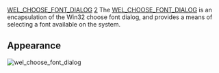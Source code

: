 [[Property:title|WEL_CHOOSE_FONT_DIALOG]]
[[Property:weight|2]]
The [[ref:libraries/wel/reference/wel_choose_font_dialog_chart|WEL_CHOOSE_FONT_DIALOG]]  is an encapsulation of the Win32 choose font dialog, and provides a means of selecting a font available on the system. 

==Appearance==
 [[Image:wel-choose-font-dialog|wel_choose_font_dialog]]  <br/>
<br/>

{{seealso| '''See also''' <br/>
[[Standard Dialogs|Standard dialogs]]  }}




